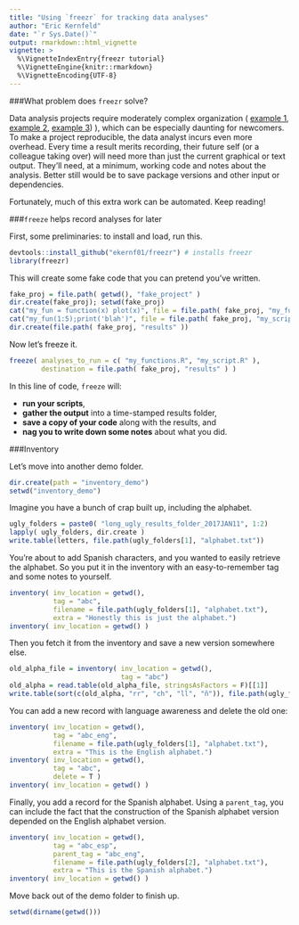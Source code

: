 ```yaml
---
title: "Using `freezr` for tracking data analyses"
author: "Eric Kernfeld"
date: "`r Sys.Date()`"
output: rmarkdown::html_vignette
vignette: >
  %\VignetteIndexEntry{freezr tutorial}
  %\VignetteEngine{knitr::rmarkdown}
  %\VignetteEncoding{UTF-8}
---
```



###What problem does `freezr` solve?

Data analysis projects require moderately complex organization 
(
[example 1](https://www.maxmasnick.com/analysis-org/), 
[example 2](https://r-dir.com/blog/2013/11/folder-structure-for-data-analysis.html), 
[example 3](https://medium.com/human-in-a-machine-world/folder-structure-for-data-analysis-62a84949a6ce#.tj5h1u2wp))
), which can be especially daunting for newcomers.
To make a project reproducible, the data analyst incurs even more overhead. Every time 
a result merits recording, their future self (or a colleague taking over) will need 
more than just the current graphical or text output. They'll need, at a minimum, working code and 
notes about the analysis. Better still would be to save package versions and other 
input or dependencies. 

Fortunately, much of this extra work can be automated. Keep reading!

###`freeze` helps record analyses for later
 
First, some preliminaries: to install and load, run this.

```r
devtools::install_github("ekernf01/freezr") # installs freezr
library(freezr)
```
 
This will create some fake code that you can pretend you've written.

```r
fake_proj = file.path( getwd(), "fake_project" )
dir.create(fake_proj); setwd(fake_proj)
cat("my_fun = function(x) plot(x)", file = file.path( fake_proj, "my_functions.R" ) )
cat("my_fun(1:5);print('blah')", file = file.path( fake_proj, "my_script.R" ) )
dir.create(file.path( fake_proj, "results" ))
```

Now let's freeze it.

```r
freeze( analyses_to_run = c( "my_functions.R", "my_script.R" ),
        destination = file.path( fake_proj, "results" ) )
```
   
In this line of code, `freeze` will:

- **run your scripts**,
- **gather the output** into a time-stamped results folder,
- **save a copy of your code** along with the results, and
- **nag you to write down some notes** about what you did.



###Inventory

Let's move into another demo folder.

```r
dir.create(path = "inventory_demo")
setwd("inventory_demo")
```

Imagine you have a bunch of crap built up, including the alphabet.
```r
ugly_folders = paste0( "long_ugly_results_folder_2017JAN11", 1:2)
lapply( ugly_folders, dir.create )
write.table(letters, file.path(ugly_folders[1], "alphabet.txt"))
```

You're about to add Spanish characters, and you wanted to easily retrieve the alphabet.
So you put it in the inventory with an easy-to-remember tag and some notes to yourself.
```r
inventory( inv_location = getwd(),
           tag = "abc",
           filename = file.path(ugly_folders[1], "alphabet.txt"),
           extra = "Honestly this is just the alphabet.")
inventory( inv_location = getwd() )
```

Then you fetch it from the inventory and save a new version somewhere else.
```r
old_alpha_file = inventory( inv_location = getwd(),
                            tag = "abc")
old_alpha = read.table(old_alpha_file, stringsAsFactors = F)[[1]]
write.table(sort(c(old_alpha, "rr", "ch", "ll", "ñ")), file.path(ugly_folders[2], "alphabet.txt"))
```

You can add a new record with language awareness and delete the old one:
```r
inventory( inv_location = getwd(),
           tag = "abc_eng",
           filename = file.path(ugly_folders[1], "alphabet.txt"),
           extra = "This is the English alphabet.")
inventory( inv_location = getwd(),
           tag = "abc",
           delete = T )
inventory( inv_location = getwd() )
```

Finally, you add a record for the Spanish alphabet.
Using a `parent_tag`, you can include the fact that
the construction of the Spanish alphabet version
depended on the English alphabet version.

```r
inventory( inv_location = getwd(),
           tag = "abc_esp",
           parent_tag = "abc_eng",
           filename = file.path(ugly_folders[2], "alphabet.txt"),
           extra = "This is the Spanish alphabet.")
inventory( inv_location = getwd() )
```

Move back out of the demo folder to finish up.

```r
setwd(dirname(getwd()))
```

